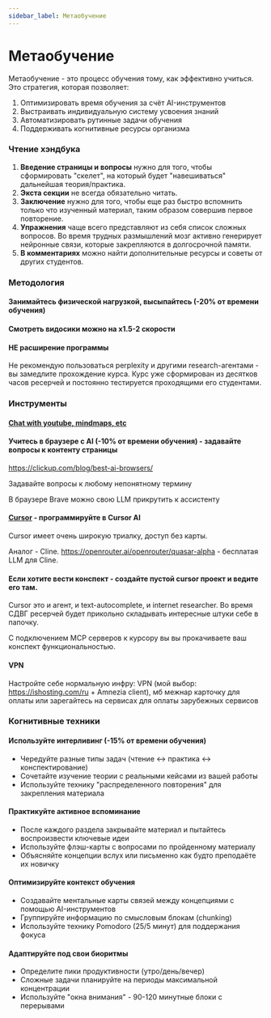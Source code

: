 ```yaml
---
sidebar_label: Метаобучение
---
```


# Метаобучение

Метаобучение - это процесс обучения тому, как эффективно учиться. Это стратегия, которая позволяет:

1. Оптимизировать время обучения за счёт AI-инструментов
2. Выстраивать индивидуальную систему усвоения знаний
3. Автоматизировать рутинные задачи обучения
4. Поддерживать когнитивные ресурсы организма

### Чтение хэндбука

1. **Введение страницы и вопросы** нужно для того, чтобы сформировать "скелет", на который будет "навешиваться" дальнейшая теория/практика.
2. **Экста секции** не всегда обязательно читать.
3. **Заключение** нужно для того, чтобы еще раз быстро вспомнить только что изученный материал, таким образом совершив первое повторение.
4. **Упражнения** чаще всего представляют из себя список сложных вопросов. Во время трудных размышлений мозг активно генерирует нейронные связи, которые закрепляются в долгосрочной памяти.
5. **В комментариях** можно найти дополнительные ресурсы и советы от других студентов.

### Методология

#### Занимайтесь физической нагрузкой, высыпайтесь (-20% от времени обучения)

#### Смотреть видосики можно на х1.5-2 скорости

#### НЕ расширение программы

Не рекомендую пользоваться perplexity и другими research-агентами - вы замедлите прохождение курса. Курс уже сформирован из десятков часов ресерчей и постоянно тестируется проходящими его студентами.

### Инструменты

#### [Chat with youtube, mindmaps, etc](https://www.notegpt.io)

#### Учитесь в браузере с AI (-10% от времени обучения) - задавайте вопросы к контенту страницы

https://clickup.com/blog/best-ai-browsers/ 

Задавайте вопросы к любому непонятному термину

В браузере Brave можно свою LLM прикрутить к ассистенту

#### [Cursor](https://cursor.ai/) - программируйте в Cursor AI

Cursor имеет очень широкую триалку, доступ без карты.

Аналог - Cline. https://openrouter.ai/openrouter/quasar-alpha - бесплатая LLM для Cline.

#### Если хотите вести конспект - создайте пустой cursor проект и ведите его там. 

Cursor это и агент, и text-autocomplete, и internet researcher. Во время СДВГ ресерчей будет прикольно складывать интересные штуки себе в папочку.

С подключением MCP серверов к курсору вы вы прокачиваете ваш конспект функциональностью.

#### VPN

Настройте себе нормальную инфру: VPN (мой выбор: https://ishosting.com/ru + Amnezia client), мб межнар карточку для оплаты или зарегайтесь на сервисах для оплаты зарубежных сервисов

### Когнитивные техники

#### Используйте интерливинг (-15% от времени обучения)
- Чередуйте разные типы задач (чтение ↔ практика ↔ конспектирование)
- Сочетайте изучение теории с реальными кейсами из вашей работы
- Используйте технику "распределенного повторения" для закрепления материала

#### Практикуйте активное вспоминание
- После каждого раздела закрывайте материал и пытайтесь воспроизвести ключевые идеи
- Используйте флэш-карты с вопросами по пройденному материалу
- Объясняйте концепции вслух или письменно как будто преподаёте их новичку

#### Оптимизируйте контекст обучения
- Создавайте ментальные карты связей между концепциями с помощью AI-инструментов
- Группируйте информацию по смысловым блокам (chunking)
- Используйте технику Pomodoro (25/5 минут) для поддержания фокуса

#### Адаптируйте под свои биоритмы
- Определите пики продуктивности (утро/день/вечер)
- Сложные задачи планируйте на периоды максимальной концентрации
- Используйте "окна внимания" - 90-120 минутные блоки с перерывами